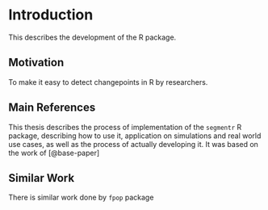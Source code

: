 # Introduction

This describes the development of the R package.

## Motivation

To make it easy to detect changepoints in R by researchers.

## Main References

This thesis describes the process of implementation of the `segmentr` R package, describing how to use it, application on simulations and real world use cases, as well as the process of actually developing it. It was based on the work of [@base-paper]

## Similar Work

There is similar work done by `fpop` package
